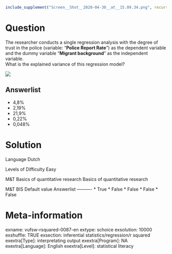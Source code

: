 ```r
include_supplement("Screen__Shot__2020-04-30__at__15.09.34.png", recursive = TRUE)
```

Question
========
The researcher conducts a single regression analysis with the degree of trust in the police (variable: "**Police Report Rate**") as the dependent variable and the dummy variable "**Migrant background**" as the independent variable.  
What is the explained variance of this regression model?   
  
![](Screen__Shot__2020-04-30__at__15.09.34.png)

Answerlist
----------
* 4,8%
* 2,19%
* 21,9%
* 0,22%
* 0,048%

Solution
========

Language Dutch

Levels of Difficulty Easy

M&T Basics of quantitative research Basics of quantitative research

M&T BIS Default value
Answerlist
----------
* True
* False
* False
* False
* False

Meta-information
================
exname: vufsw-rsquared-0087-en
extype: schoice
exsolution: 10000
exshuffle: TRUE
exsection: inferential statistics/regression/r squared
exextra[Type]: interpretating output
exextra[Program]: NA
exextra[Language]: English
exextra[Level]: statistical literacy

